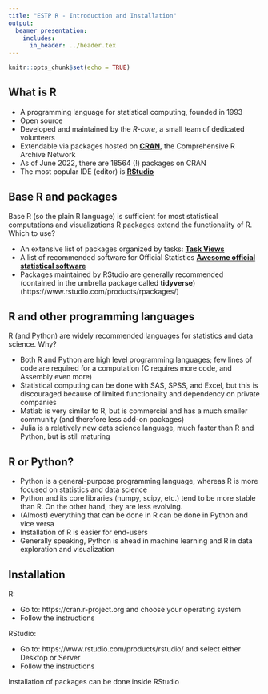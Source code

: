 ```yaml
---
title: "ESTP R - Introduction and Installation"
output: 
  beamer_presentation:
    includes:
      in_header: ../header.tex
---
```


```r
knitr::opts_chunk$set(echo = TRUE)
```

## What is R

* A programming language for statistical computing, founded in 1993
* Open source
* Developed and maintained by the *R-core*, a small team of dedicated volunteers
* Extendable via packages hosted on [**CRAN**](https://cran.r-project.org), the Comprehensive R Archive Network
* As of June 2022, there are 18564 (!) packages on CRAN
* The most popular IDE (editor) is [**RStudio**](https://www.rstudio.com)

## Base R and packages

Base R (so the plain R language) is sufficient for most statistical computations and visualizations
R packages extend the functionality of R. Which to use?

* An extensive list of packages organized by tasks: [**Task Views**](https://cran.r-project.org/web/views/)
* A list of recommended software for Official Statistics [**Awesome official statistical software**](https://github.com/SNStatComp/awesome-official-statistics-software)
* Packages maintained by RStudio are generally recommended (contained in the umbrella package called **tidyverse**) (https://www.rstudio.com/products/rpackages/)

## R and other programming languages

R (and Python) are widely recommended languages for statistics and data science. Why?

* Both R and Python are high level programming languages; few lines of code are required for a computation (C requires more code, and Assembly even more)
* Statistical computing can be done with SAS, SPSS, and Excel, but this is discouraged because of limited functionality and dependency on private companies
* Matlab is very similar to R, but is commercial and has a much smaller community (and therefore less add-on packages)
* Julia is a relatively new data science language, much faster than R and Python, but is still maturing

## R or Python?

* Python is a general-purpose programming language, whereas R is more focused on statistics and data science
* Python and its core libraries (numpy, scipy, etc.) tend to be more stable than R. On the other hand, they are less evolving.
* (Almost) everything that can be done in R can be done in Python and vice versa
* Installation of R is easier for end-users
* Generally speaking, Python is ahead in machine learning and R in data exploration and visualization


## Installation

R:

* Go to: https://cran.r-project.org and choose your operating system
* Follow the instructions

RStudio:

* Go to: https://www.rstudio.com/products/rstudio/ and select either Desktop or Server
* Follow the instructions

Installation of packages can be done inside RStudio

